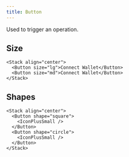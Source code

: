 ```yaml
---
title: Button
---
```


Used to trigger an operation.

## Size

```tsx live=true
<Stack align="center">
  <Button size="lg">Connect Wallet</Button>
  <Button size="md">Connect Wallet</Button>
</Stack>
```

## Shapes

```tsx live=true
<Stack align="center">
  <Button shape="square">
    <IconPlusSmall />
  </Button>
  <Button shape="circle">
    <IconPlusSmall />
  </Button>
</Stack>
```
